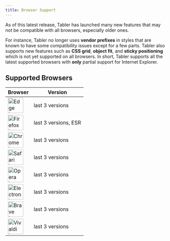 ```yaml
---
title: Browser Support
---
```


As of this latest release, Tabler has launched many new features that may not be compatible with all browsers, especially older ones.

For instance, Tabler no longer uses **vendor prefixes** in styles that are known to have some compatibility issues except for a few parts. Tabler also supports new features such as **CSS grid**, **object fit**, and **sticky positioning** which is not yet supported on all browsers. In short, Tabler supports all the latest supported browsers with **only** partial support for Internet Explorer.

## Supported Browsers

Browser|Version
---|----------
<img src="/docs/browsers/edge.svg" width="48" height="48" alt="Edge Logo"/>|last 3 versions
<img src="/docs/browsers/firefox.svg" width="48" height="48" alt="Firefox Logo"/>|last 3 versions, ESR
<img src="/docs/browsers/chrome.svg" width="48" height="48" alt="Chrome Logo"/>|last 3 versions
<img src="/docs/browsers/safari.svg" width="48" height="48" alt="Safari Logo"/>|last 3 versions
<img src="/docs/browsers/opera.svg" width="48" height="48" alt="Opera Logo"/>|last 3 versions
<img src="/docs/browsers/electron.svg" width="48" height="48" alt="Electron Logo"/>|last 3 versions
<img src="/docs/browsers/brave.svg" width="48" height="48" alt="Brave Logo"/>|last 3 versions
<img src="/docs/browsers/vivaldi.svg" width="48" height="48" alt="Vivaldi Logo"/>|last 3 versions
